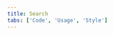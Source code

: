 ```yaml
---
title: Search
tabs: ['Code', 'Usage', 'Style']
---
```


<ComponentCode
  name="Search"
  component="search"
  variation="search--extra-large"
  hasLightVersion
  hasReactVersion
  hasVueVersion="search--default"
  codepen="dLMpqv"
/>
<ComponentCode
  name="Small search"
  component="search"
  variation="search--small"
  hasLightVersion
  hasReactVersion
  hasVueVersion="search--default&knob-small=true"
  codepen="dLMpQv"
/>
<ComponentDocs component="search" />
